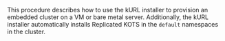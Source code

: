 This procedure describes how to use the kURL installer to provision an embedded cluster on a VM or bare metal server. Additionally, the kURL installer automatically installs Replicated KOTS in the `default` namespaces in the cluster.